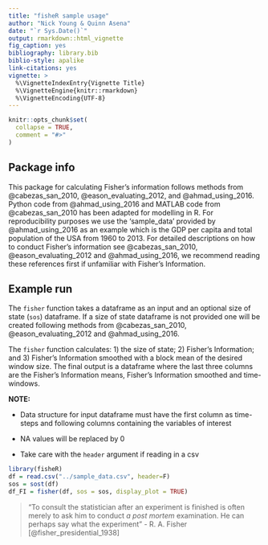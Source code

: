 ```yaml
---
title: "fisheR sample usage"
author: "Nick Young & Quinn Asena"
date: "`r Sys.Date()`"
output: rmarkdown::html_vignette
fig_caption: yes
bibliography: library.bib
biblio-style: apalike
link-citations: yes  
vignette: >
  %\VignetteIndexEntry{Vignette Title}
  %\VignetteEngine{knitr::rmarkdown}
  %\VignetteEncoding{UTF-8}
---
```


```r
knitr::opts_chunk$set(
  collapse = TRUE,
  comment = "#>"
)
```

## Package info
This package for calculating Fisher's information follows methods from @cabezas_san_2010, @eason_evaluating_2012, and @ahmad_using_2016. Python code from @ahmad_using_2016 and MATLAB code from @cabezas_san_2010 has been adapted for modelling in R. For reproducibility purposes we use the 'sample_data' provided by @ahmad_using_2016 as an example which is the GDP per capita and total population of the USA from 1960 to 2013. For detailed descriptions on how to conduct Fisher's information see @cabezas_san_2010, @eason_evaluating_2012 and @ahmad_using_2016, we recommend reading these references first if unfamiliar with Fisher's Information.

## Example run
The `fisher` function takes a dataframe as an input and an optional size of state (`sos`) dataframe. If a size of state dataframe is not provided one will be created following methods from @cabezas_san_2010, @eason_evaluating_2012 and @ahmad_using_2016.

The `fisher` function calculates: 1) the size of state; 2) Fisher's Information; and 3) Fisher's Information smoothed with a block mean of the desired window size. The final output is a dataframe where the last three columns are the Fisher's Information means, Fisher's Information smoothed and time-windows.

**NOTE:**

  * Data structure for input dataframe must have the first column as time-steps and following columns containing the variables of interest
  
  * NA values will be replaced by 0
  
  * Take care with the `header` argument if reading in a csv

  

```r
library(fisheR)
df = read.csv("../sample_data.csv", header=F)
sos = sost(df)
df_FI = fisher(df, sos = sos, display_plot = TRUE)
```


> "To consult the statistician after an experiment is finished is often merely to ask him to conduct _a post mortem_ examination. He can
 perhaps say what the experiment"
  - R. A. Fisher [@fisher_presidential_1938]
